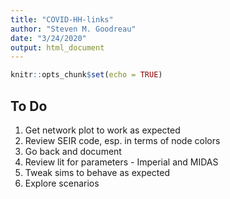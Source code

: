 ```yaml
---
title: "COVID-HH-links"
author: "Steven M. Goodreau"
date: "3/24/2020"
output: html_document
---
```


```r
knitr::opts_chunk$set(echo = TRUE)
```

## To Do

1. Get network plot to work as expected 
2. Review SEIR code, esp. in terms of node colors
3. Go back and document
4. Review lit for parameters - Imperial and MIDAS
5. Tweak sims to behave as expected
6. Explore scenarios
